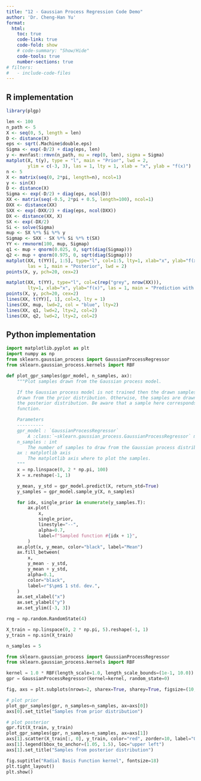 ```yaml
---
title: "12 - Gaussian Process Regression Code Demo"
author: 'Dr. Cheng-Han Yu'
format: 
  html:
    toc: true
    code-link: true
    code-fold: show
    # code-summary: "Show/Hide"
    code-tools: true
    number-sections: true
# filters: 
#   - include-code-files
---
```


## R implementation

```r
library(plgp)
```

```r
len <- 100
n_path <- 5
X <- seq(0, 5, length = len)
D <- distance(X)
eps <- sqrt(.Machine$double.eps) 
Sigma <- exp(-D/2) + diag(eps, len) 
y <- mvnfast::rmvn(n_path, mu = rep(0, len), sigma = Sigma)
matplot(X, t(y), type = "l", main = "Prior", lwd = 2,
        ylim = c(-3, 3), las = 1, lty = 1, xlab = "x", ylab = "f(x)")
n <- 5
X <- matrix(seq(0, 2*pi, length=n), ncol=1)
y <- sin(X)
D <- distance(X) 
Sigma <- exp(-D/2) + diag(eps, ncol(D))
XX <- matrix(seq(-0.5, 2*pi + 0.5, length=100), ncol=1)
DXX <- distance(XX)
SXX <- exp(-DXX/2) + diag(eps, ncol(DXX))
DX <- distance(XX, X)
SX <- exp(-DX/2) 
Si <- solve(Sigma)
mup <- SX %*% Si %*% y
Sigmap <- SXX - SX %*% Si %*% t(SX)
YY <- rmvnorm(100, mup, Sigmap)
q1 <- mup + qnorm(0.025, 0, sqrt(diag(Sigmap)))
q2 <- mup + qnorm(0.975, 0, sqrt(diag(Sigmap)))
matplot(XX, t(YY)[, 1:5], type="l", col=1:5, lty=1, xlab="x", ylab="f(x)",
        las = 1, main = "Posterior", lwd = 2)
points(X, y, pch=20, cex=2)

matplot(XX, t(YY), type="l", col=c(rep("grey", nrow(XX))), 
        lty=1, xlab="x", ylab="f(x)", las = 1, main = "Prediction with Uncertainty")
points(X, y, pch=20, cex=2)
lines(XX, t(YY)[, 1], col=3, lty = 1)
lines(XX, mup, lwd=2, col = "blue", lty=2)
lines(XX, q1, lwd=2, lty=2, col=2)
lines(XX, q2, lwd=2, lty=2, col=2)
```

## Python implementation

```python
import matplotlib.pyplot as plt
import numpy as np
from sklearn.gaussian_process import GaussianProcessRegressor
from sklearn.gaussian_process.kernels import RBF
```

```python
def plot_gpr_samples(gpr_model, n_samples, ax):
    """Plot samples drawn from the Gaussian process model.

    If the Gaussian process model is not trained then the drawn samples are
    drawn from the prior distribution. Otherwise, the samples are drawn from
    the posterior distribution. Be aware that a sample here corresponds to a
    function.

    Parameters
    ----------
    gpr_model : `GaussianProcessRegressor`
        A :class:`~sklearn.gaussian_process.GaussianProcessRegressor` model.
    n_samples : int
        The number of samples to draw from the Gaussian process distribution.
    ax : matplotlib axis
        The matplotlib axis where to plot the samples.
    """
    x = np.linspace(0, 2 * np.pi, 100)
    X = x.reshape(-1, 1)

    y_mean, y_std = gpr_model.predict(X, return_std=True)
    y_samples = gpr_model.sample_y(X, n_samples)

    for idx, single_prior in enumerate(y_samples.T):
        ax.plot(
            x,
            single_prior,
            linestyle="--",
            alpha=0.7,
            label=f"Sampled function #{idx + 1}",
        )
    ax.plot(x, y_mean, color="black", label="Mean")
    ax.fill_between(
        x,
        y_mean - y_std,
        y_mean + y_std,
        alpha=0.1,
        color="black",
        label=r"$\pm$ 1 std. dev.",
    )
    ax.set_xlabel("x")
    ax.set_ylabel("y")
    ax.set_ylim([-3, 3])
```

```python
rng = np.random.RandomState(4)

X_train = np.linspace(0, 2 * np.pi, 5).reshape(-1, 1)
y_train = np.sin(X_train)

n_samples = 5

from sklearn.gaussian_process import GaussianProcessRegressor
from sklearn.gaussian_process.kernels import RBF

kernel = 1.0 * RBF(length_scale=1.0, length_scale_bounds=(1e-1, 10.0))
gpr = GaussianProcessRegressor(kernel=kernel, random_state=0)

fig, axs = plt.subplots(nrows=2, sharex=True, sharey=True, figsize=(10, 8))

# plot prior
plot_gpr_samples(gpr, n_samples=n_samples, ax=axs[0])
axs[0].set_title("Samples from prior distribution")

# plot posterior
gpr.fit(X_train, y_train)
plot_gpr_samples(gpr, n_samples=n_samples, ax=axs[1])
axs[1].scatter(X_train[:, 0], y_train, color="red", zorder=10, label="Observations")
axs[1].legend(bbox_to_anchor=(1.05, 1.5), loc="upper left")
axs[1].set_title("Samples from posterior distribution")

fig.suptitle("Radial Basis Function kernel", fontsize=18)
plt.tight_layout()
plt.show()
```

